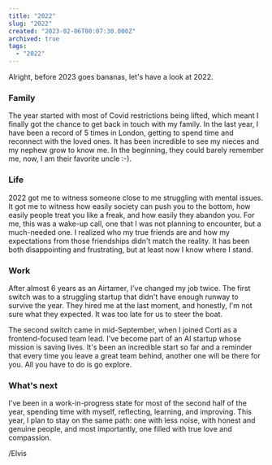 ```yaml
---
title: "2022"
slug: "2022"
created: "2023-02-06T00:07:30.000Z"
archived: true
tags:
  - "2022"
---
```


Alright, before 2023 goes bananas, let's have a look at 2022.

### Family

The year started with most of Covid restrictions being lifted, which meant I
finally got the chance to get back in touch with my family. In the last year, I have
been a record of 5 times in London, getting to spend time and reconnect with the loved ones.
It has been incredible to see my nieces and my nephew grow to know me. In the beginning,
they could barely remember me, now, I am their favorite uncle :-).

### Life

2022 got me to witness someone close to me struggling with mental issues. It got me to witness how
easily society can push you to the bottom, how easily people treat you like a freak, and how easily
they abandon you. For me, this was a wake-up call, one that I was not planning to encounter, but a
much-needed one. I realized who my true friends are and how my expectations from those friendships
didn't match the reality. It has been both disappointing and frustrating, but at least now I know
where I stand.

### Work

After almost 6 years as an Airtamer, I've changed my job twice. The first switch was to a struggling
startup that didn't have enough runway to survive the year. They hired me at the last moment, and honestly,
I'm not sure what they expected. It was too late for us to steer the boat.

The second switch came in mid-September, when I joined Corti as a frontend-focused team lead.
I've become part of an AI startup whose mission is saving lives. It's been an incredible start
so far and a reminder that every time you leave a great team behind, another one will be there for
you. All you have to do is go explore.

### What's next

I've been in a work-in-progress state for most of the second half of the year, spending time with myself,
reflecting, learning, and improving. This year, I plan to stay on the same path: one with less noise,
with honest and genuine people, and most importantly, one filled with true love and compassion.

/Elvis
